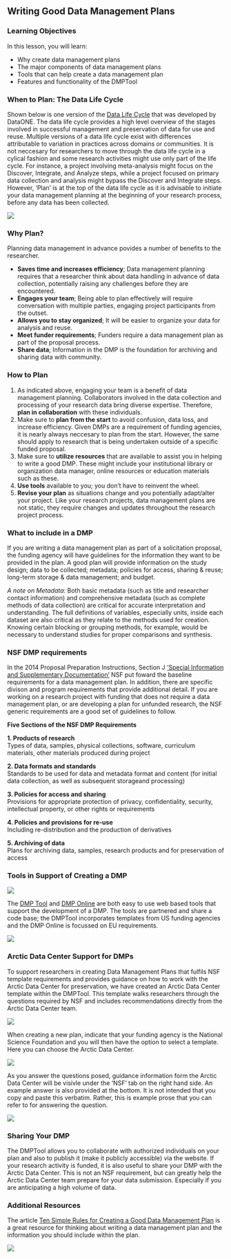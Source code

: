 ## Writing Good Data Management Plans

### Learning Objectives

In this lesson, you will learn:

- Why create data management plans
- The major components of data management plans
- Tools that can help create a data management plan
- Features and functionality of the DMPTool

### When to Plan: The Data Life Cycle

Shown below is one version of the [Data Life Cycle](https://www.dataone.org/data-life-cycle) that was developed by DataONE. The data life cycle provides a high level overview of the stages involved in successful management and preservation of data for use and reuse. Multiple versions of a data life cycle exist with differences attributable to variation in practices across domains or communities. It is not neccesary for researchers to move through the data life cycle in a cylical fashion and some research activities might use only part of the life cycle. For instance, a project involving meta-analysis might focus on the Discover, Integrate, and Analyze steps, while a project focused on primary data collection and analysis might bypass the Discover and Integrate steps. However, 'Plan' is at the top of the data life cycle as it is advisable to initiate your data management planning at the beginning of your research process, before any data has been collected.


![](images/DLC.png)

### Why Plan?

Planning data management in advance povides a number of benefits to the researcher.

- **Saves time and increases efficiency**; Data management planning requires that a researcher think about data handling in advance of data collection, potentially raising any challenges before they are encountered. 
- **Engages your team**; Being able to plan effectively will require conversation with multiple parties, engaging project participants from the outset.
- **Allows you to stay organized**; It will be easier to organize your data for analysis and reuse.
- **Meet funder requirements**; Funders require a data management plan as part of the proposal process.
- **Share data**; Information in the DMP is the foundation for archiving and sharing data with community.

### How to Plan

1) As indicated above, engaging your team is a benefit of data management planning. Collaborators involved in the data collection and processing of your research data bring diverse expertise. Therefore, **plan in collaboration** with these individuals. 
2) Make sure to **plan from the start** to avoid confusion, data loss, and increase efficiency. Given DMPs are a requirement of funding agencies, it is nearly always neccesary to plan from the start. However, the same should apply to research that is being undertaken outside of a specific funded proposal.
3) Make sure to **utilize resources** that are available to assist you in helping to write a good DMP. These might include your institutional library or organization data manager, online resources or education materials such as these.
4) **Use tools** available to you; you don’t have to reinvent the wheel.
5) **Revise your plan** as situations change and you potentially adapt/alter your project. Like your research projects, data management plans are not static, they require changes and updates throughout the research project process.

### What to include in a DMP

If you are writing a data management plan as part of a solicitation proposal, the funding agency will have guidelines for the information they want to be provided in the plan. A good plan will provide information on the study design; data to be collected; metadata; policies for access, sharing & reuse; long-term storage & data management; and budget. 

*A note on Metadata:*
Both basic metadata (such as title and researcher contact information) and comprehensive metadata (such as complete methods of data collection) are critical for accurate interpretation and understanding. The full definitions of variables, especially units, inside each dataset are also critical as they relate to the methods used for creation. Knowing certain blocking or grouping methods, for example, would be necessary to understand studies for proper comparisons and synthesis. 


### NSF DMP requirements

In the 2014 Proposal Preparation Instructions, Section J ['Special Information and Supplementary Documentation'](https://www.nsf.gov/pubs/policydocs/pappguide/nsf14001/gpg_2.jsp#IIC2j) NSF put foward the baseline requirements for a data management plan. In addition, there are specific divison and program requirements that provide additional detail. If you are working on a research project with funding that does not require a data management plan, or are developing a plan for unfunded research, the NSF generic requirements are a good set of guidelines to follow.

**Five Sections of the NSF DMP Requirements**

**1. Products of research**  
Types of data, samples, physical collections, software, curriculum materials, other materials produced during project

**2. Data formats and standards**  
Standards to be used for data and metadata format and content (for initial data collection, as well as subsequent storageand processing)

**3. Policies for access and sharing**  
Provisions for appropriate protection of privacy, confidentiality, security, intellectual property, or other rights or requirements

**4. Policies and provisions for re-use**  
Including re-distribution and the production of derivatives

**5. Archiving of data**  
Plans for archiving data, samples, research products and for preservation of access


### Tools in Support of Creating a DMP

![](images/dmptools.jpg)

The [DMP Tool](https://dmptool.org) and [DMP Online](https://dmponline.dcc.ac.uk) are both easy to use web based tools that support the development of a DMP. The tools are partnered and share a code base; the DMPTool incorporates templates from US funding agencies and the DMP Online is focussed on EU requirements.

![](images/DMP_1.png)

### Arctic Data Center Support for DMPs

To support researchers in creating Data Management Plans that fulfils NSF template requirements and provides guidance on how to work with the Arctic Data Center for preservation, we have created an Arctic Data Center template within the DMPTool. This template walks researchers through the questions required by NSF and includes recommendations directly from the Arctic Data Center team.

![](images/DMP_5.png)

When creating a new plan, indicate that your funding agency is the National Science Foundation and you will then have the option to select a template. Here you can choose the Arctic Data Center.

![](images/DMP_8.png)

As you answer the questions posed, guidance information form the Arctic Data Center will be visivle under the 'NSF' tab on the right hand side. An example answer is also provided at the bottom. It is not intended that you copy and paste this verbatim. Rather, this is example prose that you can refer to for answering the question. 

![](images/DMP_14.png)

### Sharing Your DMP

The DMPTool allows you to collaborate with authorized individuals on your plan and also to publish it (make it publicly accessible) via the website. If your research activity is funded, it is also useful to share your DMP with the Arctic Data Center. This is not an NSF requirement, but can greatly help the Arctic Data Center team prepare for your data submission. Especially if you are anticipating a high volume of data.

### Additional Resources

The article [Ten Simple Rules for Creating a Good Data Management Plan](https://journals.plos.org/ploscompbiol/article?id=10.1371/journal.pcbi.1004525) is a great resource for thinking about writing a data management plan and the information you should include within the plan. 

![](images/DMPSimpleRules.png)
